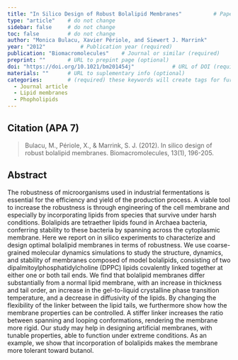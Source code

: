 ```yaml
---
title: "In Silico Design of Robust Bolalipid Membranes"          # Paper title (required)
type: "article"    # do not change
sidebar: false     # do not change
toc: false         # do not change
author: "Monica Bulacu, Xavier Périole, and Siewert J. Marrink"         # Paper authors (required)
year: "2012"           # Publication year (required)
publication: "Biomacromolecules"    # Journal or similar (required)
preprint: ""       # URL to prepint page (optional)  
doi: "https://doi.org/10.1021/bm201454j"            # URL of DOI (required)  
materials: ""      # URL to suplementary info (optional)
categories:        # (required) these keywords will create tags for further filtering. 
  - Journal article
  - Lipid membranes
  - Phopholipids
---
```


<!-- 
The info below is just an example. 

Both fields are required and they have to be replaced with the respective info for each paper. 

Please notice the `> ` symbol before the citation, it gives it additional styling.  
-->

## Citation (APA 7)      

> Bulacu, M., Périole, X., & Marrink, S. J. (2012). In silico design of robust bolalipid membranes. Biomacromolecules, 13(1), 196-205.

## Abstract

The robustness of microorganisms used in industrial fermentations is essential for the efficiency and yield of the production process. A viable tool to increase the robustness is through engineering of the cell membrane and especially by incorporating lipids from species that survive under harsh conditions. Bolalipids are tetraether lipids found in Archaea bacteria, conferring stability to these bacteria by spanning across the cytoplasmic membrane. Here we report on in silico experiments to characterize and design optimal bolalipid membranes in terms of robustness. We use coarse-grained molecular dynamics simulations to study the structure, dynamics, and stability of membranes composed of model bolalipids, consisting of two dipalmitoylphosphatidylcholine (DPPC) lipids covalently linked together at either one or both tail ends. We find that bolalipid membranes differ substantially from a normal lipid membrane, with an increase in thickness and tail order, an increase in the gel-to-liquid crystalline phase transition temperature, and a decrease in diffusivity of the lipids. By changing the flexibility of the linker between the lipid tails, we furthermore show how the membrane properties can be controlled. A stiffer linker increases the ratio between spanning and looping conformations, rendering the membrane more rigid. Our study may help in designing artificial membranes, with tunable properties, able to function under extreme conditions. As an example, we show that incorporation of bolalipids makes the membrane more tolerant toward butanol.